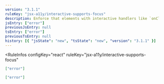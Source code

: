 ```yaml
---
version: "3.1.1"
ruleKey: "jsx-a11y/interactive-supports-focus"
description: Enforce that elements with interactive handlers like `onClick` must be focusable
jsEntry: ["error"]
previousJsEntry: null
tsEntry: ["error"]
previousTsEntry: null
history: [{ "jsState": "new", "tsState": "new", "version": "3.1.1" }]
---
```


<RuleInfos 
  configKey="react" 
  ruleKey="jsx-a11y/interactive-supports-focus" 
>

```json
["error"]
```

```json
["error"]
```

</RuleInfos>
